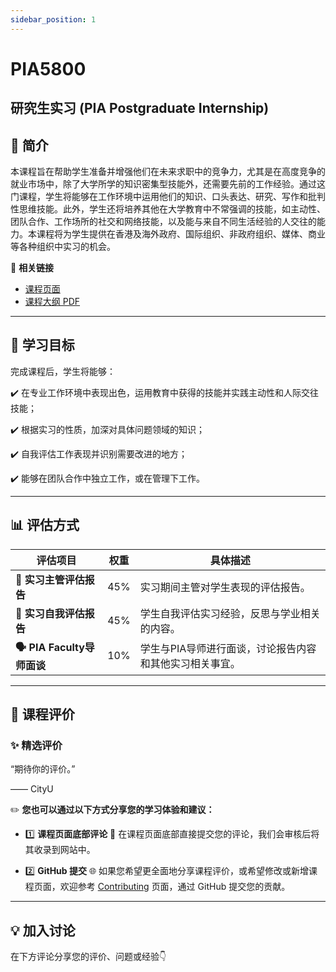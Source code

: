 ```yaml
---
sidebar_position: 1
---
```


# PIA5800
## 研究生实习 (PIA Postgraduate Internship)

## **📘 简介**
本课程旨在帮助学生准备并增强他们在未来求职中的竞争力，尤其是在高度竞争的就业市场中，除了大学所学的知识密集型技能外，还需要先前的工作经验。通过这门课程，学生将能够在工作环境中运用他们的知识、口头表达、研究、写作和批判性思维技能。此外，学生还将培养其他在大学教育中不常强调的技能，如主动性、团队合作、工作场所的社交和网络技能，以及能与来自不同生活经验的人交往的能力。本课程将为学生提供在香港及海外政府、国际组织、非政府组织、媒体、商业等各种组织中实习的机会。

🔗 **相关链接**
- [课程页面](https://www.cityu.edu.hk/catalogue/pg/202425/course/PIA5800.htm)
- [课程大纲 PDF](https://www.cityu.edu.hk/catalogue/pg/202425/course/PIA5800.pdf)

---

## **🎯 学习目标**

完成课程后，学生将能够：

✔️ 在专业工作环境中表现出色，运用教育中获得的技能并实践主动性和人际交往技能；

✔️ 根据实习的性质，加深对具体问题领域的知识；

✔️ 自我评估工作表现并识别需要改进的地方；

✔️ 能够在团队合作中独立工作，或在管理下工作。

---

## **📊 评估方式**

| **评估项目**              | **权重** | **具体描述**                                                                                       |
|--------------------------|---------|---------------------------------------------------------------------------------------------------|
| **💼 实习主管评估报告**    | 45%     | 实习期间主管对学生表现的评估报告。                                                               |
| **📄 实习自我评估报告**   | 45%     | 学生自我评估实习经验，反思与学业相关的内容。                                                     |
| **🗣️ PIA Faculty导师面谈** | 10%     | 学生与PIA导师进行面谈，讨论报告内容和其他实习相关事宜。                                         |

---

## **💬 课程评价**

### ✨ **精选评价**
<div className={commentStyles.commentBox}>
    <p className={commentStyles.commentText}>
        “期待你的评价。”
    </p>
    <p className={commentStyles.commentAuthor}>—— CityU</p>
</div>

✏️ **您也可以通过以下方式分享您的学习体验和建议：**

- 1️⃣ **课程页面底部评论**
💬 在课程页面底部直接提交您的评论，我们会审核后将其收录到网站中。

- 2️⃣ **GitHub 提交**
🌐 如果您希望更全面地分享课程评价，或希望修改或新增课程页面，欢迎参考 [Contributing](/contributing) 页面，通过 GitHub 提交您的贡献。

---

## **💡 加入讨论**

在下方评论分享您的评价、问题或经验👇
<Utterances />